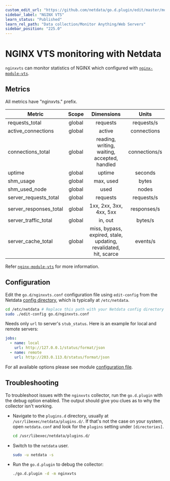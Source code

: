 ```yaml
---
custom_edit_url: "https://github.com/netdata/go.d.plugin/edit/master/modules/nginxvts/README.md"
sidebar_label: "NGINX VTS"
learn_status: "Published"
learn_rel_path: "Data collection/Monitor Anything/Web Servers"
sidebar_position: "225.0"
---
```



# NGINX VTS monitoring with Netdata

`nginxvts` can monitor statistics of NGINX which configured
with [`nginx-module-vts`](https://github.com/vozlt/nginx-module-vts).

## Metrics

All metrics have "nginxvts." prefix.

| Metric                 | Scope  |                            Dimensions                            |     Units     |
|------------------------|:------:|:----------------------------------------------------------------:|:-------------:|
| requests_total         | global |                             requests                             |  requests/s   |
| active_connections     | global |                              active                              |  connections  |
| connections_total      | global |           reading, writing, waiting, accepted, handled           | connections/s |
| uptime                 | global |                              uptime                              |    seconds    |
| shm_usage              | global |                            max, used                             |     bytes     |
| shm_used_node          | global |                               used                               |     nodes     |
| server_requests_total  | global |                             requests                             |  requests/s   |
| server_responses_total | global |                     1xx, 2xx, 3xx, 4xx, 5xx                      |  responses/s  |
| server_traffic_total   | global |                             in, out                              |    bytes/s    |
| server_cache_total     | global | miss, bypass, expired, stale, updating, revalidated, hit, scarce |   events/s    |

Refer [`nginx-module-vts`](https://github.com/vozlt/nginx-module-vts#json) for more information.

## Configuration

Edit the `go.d/nginxvts.conf` configuration file using `edit-config` from the
Netdata [config directory](https://learn.netdata.cloud/docs/configure/nodes), which is typically at `/etc/netdata`.

```bash
cd /etc/netdata # Replace this path with your Netdata config directory
sudo ./edit-config go.d/nginxvts.conf
```

Needs only `url` to server's `stub_status`. Here is an example for local and remote servers:

```yaml
jobs:
  - name: local
    url: http://127.0.0.1/status/format/json
  - name: remote
    url: http://203.0.113.0/status/format/json
```

For all available options please see
module [configuration file](https://github.com/netdata/go.d.plugin/blob/master/config/go.d/nginxvts.conf).

## Troubleshooting

To troubleshoot issues with the `nginxvts` collector, run the `go.d.plugin` with the debug option enabled. The output
should give you clues as to why the collector isn't working.

- Navigate to the `plugins.d` directory, usually at `/usr/libexec/netdata/plugins.d/`. If that's not the case on
  your system, open `netdata.conf` and look for the `plugins` setting under `[directories]`.

  ```bash
  cd /usr/libexec/netdata/plugins.d/
  ```

- Switch to the `netdata` user.

  ```bash
  sudo -u netdata -s
  ```

- Run the `go.d.plugin` to debug the collector:

  ```bash
  ./go.d.plugin -d -m nginxvts
  ```
